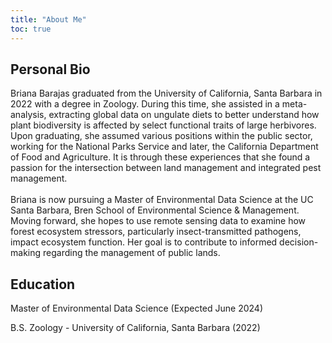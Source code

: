 ```yaml
---
title: "About Me"
toc: true
---
```


## Personal Bio

Briana Barajas graduated from the University of California, Santa Barbara in 2022 with a degree in Zoology. During this time, she assisted in a meta-analysis, extracting global data on ungulate diets to better understand how plant biodiversity is affected by select functional traits of large herbivores. Upon graduating, she assumed various positions within the public sector, working for the National Parks Service and later, the California Department of Food and Agriculture. It is through these experiences that she found a passion for the intersection between land management and integrated pest management.\
\
Briana is now pursuing a Master of Environmental Data Science at the UC Santa Barbara, Bren School of Environmental Science & Management. Moving forward, she hopes to use remote sensing data to examine how forest ecosystem stressors, particularly insect-transmitted pathogens, impact ecosystem function. Her goal is to contribute to informed decision-making regarding the management of public lands.

## Education

Master of Environmental Data Science (Expected June 2024)

B.S. Zoology - University of California, Santa Barbara (2022)
